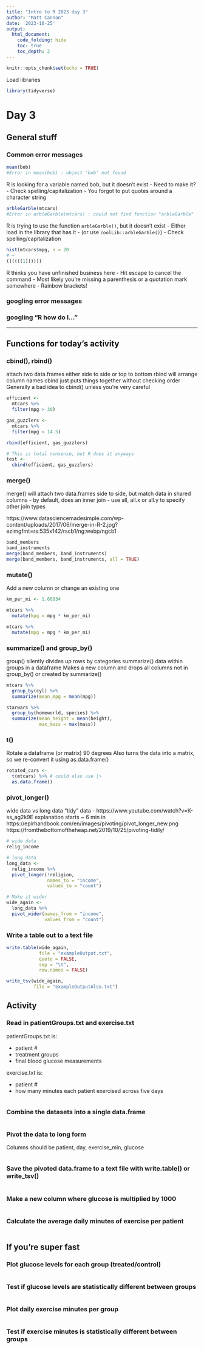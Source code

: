 ```yaml
---
title: "Intro to R 2023 day 3"
author: "Matt Cannon"
date: '2023-10-25'
output:
  html_document:
    code_folding: hide
    toc: true
    toc_depth: 2
---
```


```r
knitr::opts_chunk$set(echo = TRUE)
```

Load libraries
```r
library(tidyverse)
```

# Day 3

## General stuff

### Common error messages
```r
mean(bob)
#Error in mean(bob) : object 'bob' not found
```
R is looking for a variable named bob, but it doesn't exist
-   Need to make it?
-   Check spelling/capitalization
-   You forgot to put quotes around a character string

```r
arbleGarble(mtcars)
#Error in arbleGarble(mtcars) : could not find function "arbleGarble"
```
R is trying to use the function `arbleGarble()`, but it doesn't exist
-   Either load in the library that has it
    -   (or use `coolLib::arbleGarble()`)
-   Check spelling/capitalization

```r
hist(mtcars$mpg, n = 20
# +
((((((1))))))
```
R thinks you have unfinished business here
-   Hit escape to cancel the command
-   Most likely you're missing a parenthesis or a quotation mark somewhere
-   Rainbow brackets!

### googling error messages

### googling "R how do I…"

---

## Functions for today's activity

### cbind(), rbind()
attach two data.frames either side to side or top to bottom
rbind will arrange column names
cbind just puts things together without checking order
  Generally a bad idea to cbind() unless you're very careful
```r
efficient <-
  mtcars %>%
  filter(mpg > 30)

gas_guzzlers <-
  mtcars %>%
  filter(mpg < 14.5)

rbind(efficient, gas_guzzlers)

# This is total nonsense, but R does it anyways
test <-
  cbind(efficient, gas_guzzlers)
```

### merge()
merge() will attach two data.frames side to side, but match data in shared columns
-   by default, does an inner join
-   use all, all.x or all.y to specify other join types

https://www.datasciencemadesimple.com/wp-content/uploads/2017/06/merge-in-R-2.jpg?ezimgfmt=rs:535x142/rscb1/ng:webp/ngcb1
```r
band_members
band_instruments
merge(band_members, band_instruments)
merge(band_members, band_instruments, all = TRUE)
```

### mutate()
Add a new column or change an existing one
```r
km_per_mi <- 1.60934

mtcars %>%
  mutate(kpg = mpg * km_per_mi)

mtcars %>%
  mutate(mpg = mpg * km_per_mi)
```

### summarize() and group_by()
group() silently divides up rows by categories
summarize() data within groups in a dataframe
Makes a new column and drops all columns not in group_by() or created by summarize()
```r
mtcars %>%
  group_by(cyl) %>%
  summarize(mean_mpg = mean(mpg))

starwars %>%
  group_by(homeworld, species) %>%
  summarize(mean_height = mean(height),
            max_mass = max(mass))
```

### t()
Rotate a dataframe (or matrix) 90 degrees
Also turns the data into a matrix, so we re-convert it using as.data.frame()
```r
rotated_cars <-
  t(mtcars) %>% # could also use |>
  as.data.frame()
```

### pivot_longer()
wide data vs long data
"tidy" data - https://www.youtube.com/watch?v=K-ss_ag2k9E explanation starts ~ 6 min in
https://epirhandbook.com/en/images/pivoting/pivot_longer_new.png
https://fromthebottomoftheheap.net/2019/10/25/pivoting-tidily/
```r
# wide data
relig_income

# long data
long_data <-
  relig_income %>%
  pivot_longer(!religion,
               names_to = "income",
               values_to = "count")

# Make it wider
wide_again <-
  long_data %>%
  pivot_wider(names_from = "income",
              values_from = "count")
```

### Write a table out to a text file
```r
write.table(wide_again,
            file = "exampleOutput.txt",
            quote = FALSE,
            sep = "\t",
            row.names = FALSE)

write_tsv(wide_again,
          file = "exampleOutputAlso.txt")
```

## Activity

### Read in patientGroups.txt and exercise.txt
patientGroups.txt is:

-   patient #
-   treatment groups
-   final blood glucose measurements

exercise.txt is:

-   patient #
-   how many minutes each patient exercised across five days

```r

```


### Combine the datasets into a single data.frame
```r

```

### Pivot the data to long form
Columns should be patient, day, exercise_min, glucose
```r

```

### Save the pivoted data.frame to a text file with write.table() or write_tsv()
```r

```

### Make a new column where glucose is multiplied by 1000
```r

```

### Calculate the average daily minutes of exercise per patient
```r

```

## If you're super fast

### Plot glucose levels for each group (treated/control)
```r

```

### Test if glucose levels are statistically different between groups
```r

```

### Plot daily exercise minutes per group
```r

```

### Test if exercise minutes is statistically different between groups
```r

```

